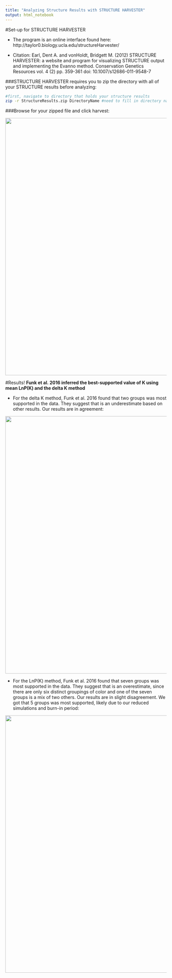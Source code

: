 ```yaml
---
title: "Analyzing Structure Results with STRUCTURE HARVESTER"
output: html_notebook
---
```


#Set-up for STRUCTURE HARVESTER

* The program is an online interface found here: http://taylor0.biology.ucla.edu/structureHarvester/  

* Citation: Earl, Dent A. and vonHoldt, Bridgett M. (2012) STRUCTURE HARVESTER: a website and program for visualizing STRUCTURE output and implementing the Evanno method. Conservation Genetics Resources vol. 4 (2) pp. 359-361 doi: 10.1007/s12686-011-9548-7  


###STRUCTURE HARVESTER requires you to zip the directory with all of your STRUCTURE results before analyzing:
```bash
#first, navigate to directory that holds your structure results
zip -r StructureResults.zip DirectoryName #need to fill in directory name with your appropriate STRUCTURE directory
```

###Browse for your zipped file and click harvest:  

<img src="/Users/jessicajudson/Desktop/ClassProject/Structure_Analysis/STRUCTURE_HARVESTER/Interface.png" width="800">

#Results!
**Funk et al. 2016 inferred the best-supported value of K using mean LnP(K) and the delta K method**  

* For the delta K method, Funk et al. 2016 found that two groups was most supported in the data. They suggest that is an underestimate based on other results. Our results are in agreement:  

<img src="/Users/jessicajudson/Desktop/ClassProject/Structure_Analysis/STRUCTURE_HARVESTER/deltaK.png" width="800">  

* For the LnP(K) method, Funk et al. 2016 found that seven groups was most supported in the data. They suggest that is an overestimate, since there are only six distinct groupings of color and one of the seven groups is a mix of two others. Our results are in slight disagreement. We got that 5 groups was most supported, likely due to our reduced simulations and burn-in period:  

<img src="/Users/jessicajudson/Desktop/ClassProject/Structure_Analysis/STRUCTURE_HARVESTER/lnPK.png" width="800"> 